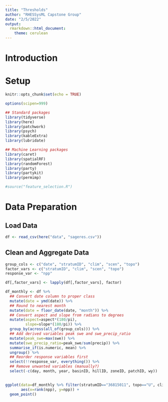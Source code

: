 ```yaml
---
title: "Thresholds"
author: "RHESSysML Capstone Group"
date: "2/5/2022"
output: 
  rmarkdown::html_document:
    theme: cerulean
---
```


# Introduction

# Setup

```r
knitr::opts_chunk$set(echo = TRUE)

options(scipen=999)

## Standard packages
library(tidyverse)
library(here)
library(patchwork)
library(psych)
library(kableExtra)
library(lubridate)

## Machine Learning packages
library(caret)
library(spatialRF)
library(randomForest)
library(party)
library(partykit)
library(permimp)

#source("feature_selection.R")
```

# Data Preparation

## Load Data

```r
df <- read_csv(here("data", "sageres.csv")) 
```

## Clean and Aggregate Data

```r
group_cols <- c("date", "stratumID", "clim", "scen", "topo")
factor_vars <- c("stratumID", "clim", "scen", "topo")
response_var <- "npp"

df[,factor_vars] <- lapply(df[,factor_vars], factor)
```


```r
df_monthly <- df %>% 
  ## Convert date column to proper class
  mutate(date = ymd(date)) %>% 
  ## Round to nearest month
  mutate(date = floor_date(date, "month")) %>%
  ## Convert aspect and slope from radians to degrees
  mutate(aspect=aspect*(180/pi),
         slope=slope*(180/pi)) %>% 
  group_by(across(all_of(group_cols))) %>%
  ## Add derived variables peak swe and swe_precip_ratio
  mutate(peak_swe=max(swe)) %>%
  mutate(swe_precip_ratio=peak_swe/sum(precip)) %>%
  summarise_if(is.numeric, mean) %>% 
  ungroup() %>% 
  ## Reorder response variables first
  select(!!response_var, everything()) %>% 
  ## Remove unwanted variables (manually?)
  select(-c(day, month, year, basinID, hillID, zoneID, patchID, wy))
             
```

```r
ggplot(data=df_monthly %>% filter(stratumID=="36815011", topo=="U", clim==0, scen==1),
       aes(x=rank(npp), y=npp)) +
  geom_point()
```

